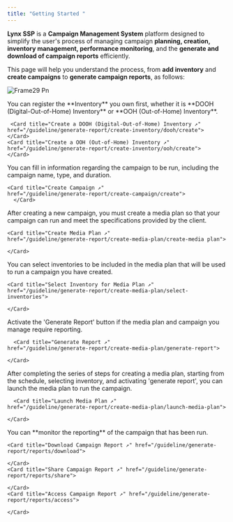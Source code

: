```yaml
---
title: "Getting Started "
---
```


**Lynx SSP** is a **Campaign Management System** platform designed to simplify the user's process of managing campaign **planning, creation, inventory management, performance monitoring**, and the **generate and download of campaign reports** efficiently.

This page will help you understand the process, from **add inventory** and **create campaigns** to **generate campaign reports**, as follows:

![Frame29 Pn](/sops.png)

<Steps>
  <Step title="Create Inventory on the Lynx SSP Platform">
    You can register the **Inventory** you own first, whether it is **DOOH (Digital-Out-of-Home) Inventory** or **OOH (Out-of-Home) Inventory**.

     <Card title="Create a DOOH (Digital-Out-of-Home) Inventory ↗" href="/guideline/generate-report/create-inventory/dooh/create">
    </Card>
    <Card title="Create a OOH (Out-of-Home) Inventory ↗"
    href="/guideline/generate-report/create-inventory/ooh/create">
    </Card>
    
  </Step>
  <Step title="Creating a Campaign">
    You can fill in information regarding the campaign to be run, including the campaign name, type, and duration.

    <Card title="Create Campaign ↗" 
    href="/guideline/generate-report/create-campaign/create">
      </Card>
  </Step>
  <Step title="Creating a Media Plan">
    After creating a new campaign, you must create a media plan so that your campaign can run and meet the specifications provided by the client.

    <Card title="Create Media Plan ↗" 
    href="/guideline/generate-report/create-media-plan/create-media plan">
      
    </Card>
  </Step>
  <Step title="Selecting Inventory to Media Plan">
    You can select inventories to be included in the media plan that will be used to run a campaign you have created.

    <Card title="Select Inventory for Media Plan ↗" 
    href="/guideline/generate-report/create-media-plan/select-inventories">
      
    </Card>
  </Step>
  <Step title="Generate Report">
    Activate the 'Generate Report' button if the media plan and campaign you manage require reporting.

      <Card title="Generate Report ↗" 
    href="/guideline/generate-report/create-media-plan/generate-report">
      
    </Card>
  </Step>
  <Step title="Launch Media Plan">
    After completing the series of steps for creating a media plan, starting from the schedule, selecting inventory, and activating 'generate report', you can launch the media plan to run the campaign.

      <Card title="Launch Media Plan ↗" 
    href="/guideline/generate-report/create-media-plan/launch-media-plan">
      
    </Card>
  </Step>
  <Step title="Monitoring Campaign Report">
    You can **monitor the reporting** of the campaign that has been run.

    <Card title="Download Campaign Report ↗" href="/guideline/generate-report/reports/download">
      
    </Card>
    <Card title="Share Campaign Report ↗" href="/guideline/generate-report/reports/share">
      
    </Card>
    <Card title="Access Campaign Report ↗" href="/guideline/generate-report/reports/access">
      
    </Card>
  </Step>
</Steps>